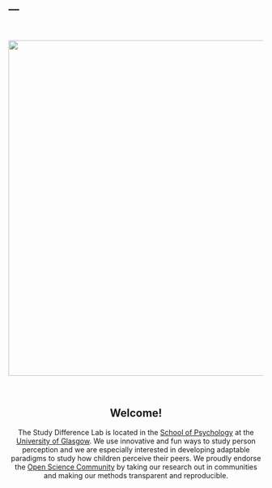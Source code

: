 ---
---
<br>
<center>

![](images/intro2.jpg){ width=175mm }

</center>

<br>

<center>

## Welcome!

The Study Difference Lab is located in the [School of Psychology](https://www.gla.ac.uk/schools/psychology/) at the [University of Glasgow](https://www.gla.ac.uk). We use innovative and fun ways to study person perception and we are especially interested in developing adaptable paradigms to study how children perceive their peers. We proudly endorse the [Open Science Community](https://cos.io) by taking our research out in communities and making our methods transparent and reproducible.

</center>

<br><br><br>
